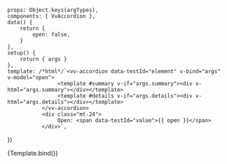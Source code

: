 
<Meta
	title="Components/Accordion"
	component={VvAccordion}
	args={defaultArgs}
	argTypes={argTypes}
/>

	props: Object.keys(argTypes),
	components: { VvAccordion },
	data() {
		return {
			open: false,
		}
	},
	setup() {
		return { args }
	},
	template: /*html*/`<vv-accordion data-testId="element" v-bind="args" v-model="open">
					<template #summary v-if="args.summary"><div v-html="args.summary"></div></template>
					<template #details v-if="args.details"><div v-html="args.details"></div></template>
			   </vv-accordion>
			   <div class="mt-24">
					Open: <span data-testId="value">{{ open }}</span>
			   </div>`,
})

<Canvas>
	<Story name="Default" play={defaultTest}>
		{Template.bind()}
	</Story>
</Canvas>
